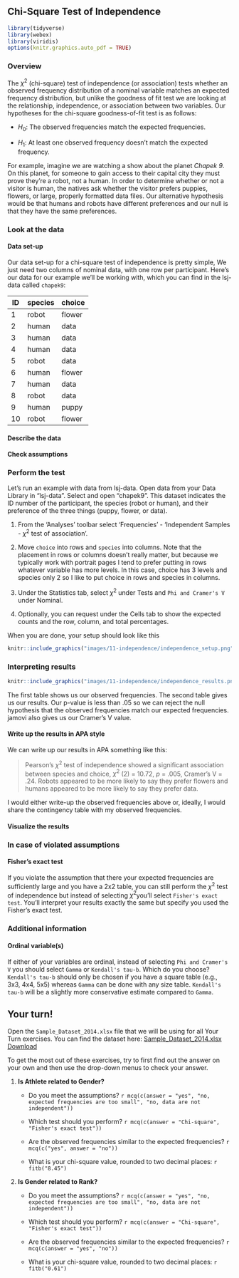 ## Chi-Square Test of Independence

```r
library(tidyverse)
library(webex)
library(viridis)
options(knitr.graphics.auto_pdf = TRUE)
```

### Overview

The $\chi^2$ (chi-square) test of independence (or association) tests whether an observed frequency distribution of a nominal variable matches an expected frequency distribution, but unlike the goodness of fit test we are looking at the relationship, independence, or association between two variables. Our hypotheses for the chi-square goodness-of-fit test is as follows:

-   $H_0$: The observed frequencies match the expected frequencies.

-   $H_1$: At least one observed frequency doesn't match the expected frequency.

For example, imagine we are watching a show about the planet *Chapek 9*. On this planet, for someone to gain access to their capital city they must prove they're a robot, not a human. In order to determine whether or not a visitor is human, the natives ask whether the visitor prefers puppies, flowers, or large, properly formatted data files. Our alternative hypothesis would be that humans and robots have different preferences and our null is that they have the same preferences.

### Look at the data

#### Data set-up

Our data set-up for a chi-square test of independence is pretty simple, We just need two columns of nominal data, with one row per participant. Here's our data for our example we'll be working with, which you can find in the lsj-data called `chapek9`:

| ID  | species | choice |
|-----|---------|--------|
| 1   | robot   | flower |
| 2   | human   | data   |
| 3   | human   | data   |
| 4   | human   | data   |
| 5   | robot   | data   |
| 6   | human   | flower |
| 7   | human   | data   |
| 8   | robot   | data   |
| 9   | human   | puppy  |
| 10  | robot   | flower |

#### Describe the data

#### Check assumptions

### Perform the test

Let's run an example with data from lsj-data. Open data from your Data Library in "lsj-data". Select and open "chapek9". This dataset indicates the ID number of the participant, the species (robot or human), and their preference of the three things (puppy, flower, or data).

1.  From the 'Analyses' toolbar select 'Frequencies' - 'Independent Samples - $\chi^2$ test of association'.

2.  Move `choice` into rows and `species` into columns. Note that the placement in rows or columns doesn't really matter, but because we typically work with portrait pages I tend to prefer putting in rows whatever variable has more levels. In this case, choice has 3 levels and species only 2 so I like to put choice in rows and species in columns.

3.  Under the Statistics tab, select $\chi^2$ under Tests and `Phi and Cramer's V` under Nominal.

4.  Optionally, you can request under the Cells tab to show the expected counts and the row, column, and total percentages.

When you are done, your setup should look like this

```r
knitr::include_graphics("images/11-independence/independence_setup.png")
```

### Interpreting results

```r
knitr::include_graphics("images/11-independence/independence_results.png")
```

The first table shows us our observed frequencies. The second table gives us our results. Our p-value is less than .05 so we can reject the null hypothesis that the observed frequencies match our expected frequencies. jamovi also gives us our Cramer's V value.

#### Write up the results in APA style

We can write up our results in APA something like this:

> Pearson's $\chi^2$ test of independence showed a significant association between species and choice, $\chi^2$ (2) = 10.72, *p* = .005, Cramer's V = .24. Robots appeared to be more likely to say they prefer flowers and humans appeared to be more likely to say they prefer data.

I would either write-up the observed frequencies above or, ideally, I would share the contingency table with my observed frequencies.

#### Visualize the results

### In case of violated assumptions

#### Fisher's exact test

If you violate the assumption that there your expected frequencies are sufficiently large and you have a 2x2 table, you can still perform the $\chi^2$ test of independence but instead of selecting $\chi^2$you'll select `Fisher's exact test`. You'll interpret your results exactly the same but specify you used the Fisher's exact test.

### Additional information

#### Ordinal variable(s)

If either of your variables are ordinal, instead of selecting `Phi and Cramer's V` you should select `Gamma` or `Kendall's tau-b`. Which do you choose? `Kendall's tau-b` should only be chosen if you have a square table (e.g., 3x3, 4x4, 5x5) whereas `Gamma` can be done with any size table. `Kendall's tau-b` will be a slightly more conservative estimate compared to `Gamma`.

## Your turn!

Open the `Sample_Dataset_2014.xlsx` file that we will be using for all Your Turn exercises. You can find the dataset here: [Sample_Dataset_2014.xlsx Download](https://github.com/danawanzer/stats-with-jamovi/blob/master/data/Sample_Dataset_2014.xlsx)

To get the most out of these exercises, try to first find out the answer on your own and then use the drop-down menus to check your answer.

1.  **Is Athlete related to Gender?**

    -   Do you meet the assumptions? `r mcq(c(answer = "yes", "no, expected frequencies are too small", "no, data are not independent"))`

    -   Which test should you perform? `r mcq(c(answer = "Chi-square", "Fisher's exact test"))`

    -   Are the observed frequencies similar to the expected frequencies? `r mcq(c("yes", answer = "no"))`

    -   What is your chi-square value, rounded to two decimal places: `r fitb("8.45")`

2.  **Is Gender related to Rank?**

    -   Do you meet the assumptions? `r mcq(c(answer = "yes", "no, expected frequencies are too small", "no, data are not independent"))`

    -   Which test should you perform? `r mcq(c(answer = "Chi-square", "Fisher's exact test"))`

    -   Are the observed frequencies similar to the expected frequencies? `r mcq(c(answer = "yes", "no"))`

    -   What is your chi-square value, rounded to two decimal places: `r fitb("0.61")`
